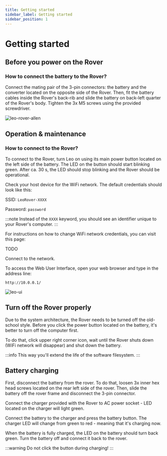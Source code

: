 ```yaml
---
title: Getting started
sidebar_label: Getting started
sidebar_position: 1
---
```


# Getting started

## Before you power on the Rover

### How to connect the battery to the Rover?

Connect the mating pair of the 3-pin connectors: the battery and the converter located on the opposite side of the Rover. Then, fit the battery cables inside the Rover's back-rib and slide the battery on back-left quarter of the Rover's body. Tighten the 3x M5 screws using the provided screwdriver.

![leo-rover-allen](/img/leo-battery-allen.jpg)

## Operation & maintenance

### How to connect to the Rover?

To connect to the Rover, turn Leo on using its main power button located on the left side of the battery. The LED on the button should start blinking green. After ca. 30 s, the LED should stop blinking and the Rover should be operational.

Check your host device for the WiFi network. The default credentials should look like this:

SSID: `LeoRover-XXXX`

Password: `password`

:::note
Instead of the `XXXX` keyword, you should see an identifier unique to your Rover's computer.
:::

For instructions on how to change WiFi network credentials, you can visit this page:

TODO

Connect to the network.

To access the Web User Interface, open your web browser and type in the address line:

```
http://10.0.0.1/
```

![leo-ui](/img/leo-ui.jpg)

## Turn off the Rover properly

Due to the system architecture, the Rover needs to be turned off the old-school style. Before you click the power button located on the battery, it's better to turn off the computer first.

To do that, click upper right corner icon, wait until the Rover shuts down (WiFi network will disappear) and shut down the battery.

:::info
This way you'll extend the life of the software filesystem.
:::

## Battery charging

First, disconnect the battery from the rover. To do that, loosen 3x inner hex head screws located on the rear left side of the rover. Then, slide the battery off the rover frame and disconnect the 3-pin connector.

Connect the charger provided with the Rover to AC power socket - LED located on the charger will light green.

Connect the battery to the charger and press the battery button. The charger LED will change from green to red - meaning that it's charging now.

When the battery is fully charged, the LED on the battery should turn back green. Turn the battery off and connect it back to the rover.

:::warning
Do not click the button during charging!
:::
